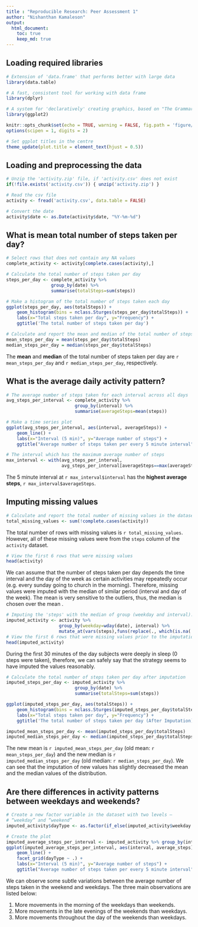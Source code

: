 ```yaml
---
title : "Reproducible Research: Peer Assessment 1"
author: "Nishanthan Kamaleson"
output: 
  html_document:
    toc: true  
    keep_md: true
---
```


## Loading required libraries
```r
    
# Extension of 'data.frame' that performs better with large data
library(data.table)

# A fast, consistent tool for working with data frame
library(dplyr)

# A system for 'declaratively' creating graphics, based on "The Grammar of Graphics"
library(ggplot2)

```

```r
knitr::opts_chunk$set(echo = TRUE, warning = FALSE, fig.path = 'figure/')
options(scipen = 1, digits = 2)

# Set ggplot titles in the centre
theme_update(plot.title = element_text(hjust = 0.5))
```

## Loading and preprocessing the data
```r
# Unzip the 'activity.zip' file, if 'activity.csv' does not exist 
if(!file.exists('activity.csv')) { unzip('activity.zip') }

# Read the csv file
activity <- fread('activity.csv', data.table = FALSE)

# Convert the date
activity$date <- as.Date(activity$date, "%Y-%m-%d")
```

## What is mean total number of steps taken per day?
```r
# Select rows that does not contain any NA values
complete_activity <- activity[complete.cases(activity),]

# Calculate the total number of steps taken per day
steps_per_day <- complete_activity %>% 
                 group_by(date) %>% 
                 summarise(totalSteps=sum(steps))

# Make a histogram of the total number of steps taken each day
ggplot(steps_per_day, aes(totalSteps)) + 
    geom_histogram(bins = nclass.Sturges(steps_per_day$totalSteps)) +
    labs(x="Total steps taken per day", y="Frequency") +
    ggtitle('The total number of steps taken per day')
```

```r
# Calculate and report the mean and median of the total number of steps taken per day
mean_steps_per_day = mean(steps_per_day$totalSteps)
median_steps_per_day = median(steps_per_day$totalSteps)
```
The **mean** and **median** of the total number of steps taken per day are `r mean_steps_per_day` and `r median_steps_per_day`, respectively.

## What is the average daily activity pattern?
```r
# The average number of steps taken for each interval across all days
avg_steps_per_interval <- complete_activity %>% 
                          group_by(interval) %>%
                          summarise(averageSteps=mean(steps))

# Make a time series plot 
ggplot(avg_steps_per_interval, aes(interval, averageSteps)) +
    geom_line() + 
    labs(x="Interval (5 min)", y="Average number of steps") +
    ggtitle("Average number of steps taken per every 5 minute interval")
```

```r
# The interval which has the maximum average number of steps
max_interval <- with(avg_steps_per_interval, 
                     avg_steps_per_interval[averageSteps==max(averageSteps),])
```
The 5 minute interval at 
``r max_interval$interval`` has the **highest average steps**, 
``r max_interval$averageSteps``.

## Imputing missing values
```r
# Calculate and report the total number of missing values in the dataset 
total_missing_values <- sum(!complete.cases(activity))
```
The total number of rows with missing values is ``r total_missing_values``. However,
all of these missing values were from the ``steps`` column of the ``activity`` dataset.

```r
# View the first 6 rows that were missing values 
head(activity)
```
We can assume that the number of steps taken per day depends the time interval and the day
of the week as certain activities may repeatedly occur (e.g. every sunday going to 
church in the morning). Therefore, missing values were imputed with the median of
similar period (interval and day of the week). The mean is very sensitive to the outliers, 
thus, the median is chosen over the mean .

```r
# Imputing the 'steps' with the median of group (weekday and interval).
imputed_activity <- activity %>% 
                    group_by(weekday=wday(date), interval) %>%
                    mutate_at(vars(steps),funs(replace(., which(is.na(.)), median(., na.rm = TRUE))))
# View the first 6 rows that were missing values prior to the imputation
head(imputed_activity)
```
During the first 30 minutes of the day subjects were deeply in sleep (0 steps were taken), therefore, we can safely say that the strategy seems to have imputed the values reasonably.

```r
# Calculate the total number of steps taken per day after imputation
imputed_steps_per_day <- imputed_activity %>% 
                          group_by(date) %>%
                          summarise(totalSteps=sum(steps))

ggplot(imputed_steps_per_day, aes(totalSteps)) + 
    geom_histogram(bins = nclass.Sturges(imputed_steps_per_day$totalSteps)) +
    labs(x="Total steps taken per day", y="Frequency") +
    ggtitle('The total number of steps taken per day (After Imputation)')

imputed_mean_steps_per_day <- mean(imputed_steps_per_day$totalSteps)
imputed_median_steps_per_day <- median(imputed_steps_per_day$totalSteps)
```
The new mean is ``r imputed_mean_steps_per_day`` (old mean: ``r mean_steps_per_day``) and the new median is ``r imputed_median_steps_per_day`` (old median: ``r median_steps_per_day``). We can see that the imputation of new values has slightly decreased the mean and the median values of the distribution.

## Are there differences in activity patterns between weekdays and weekends?
```r
# Create a new factor variable in the dataset with two levels – 
# “weekday” and “weekend”
imputed_activity$dayType <- as.factor(if_else(imputed_activity$weekday %in% c(1,7), "weekend", "weekday"))

# Create the plot
imputed_average_steps_per_interval <- imputed_activity %>% group_by(interval, dayType) %>% summarise(average_steps=mean(steps))
ggplot(imputed_average_steps_per_interval, aes(interval, average_steps)) + 
    geom_line() + 
    facet_grid(dayType ~ .) + 
    labs(x="Interval (5 min)", y="Average number of steps") +
    ggtitle("Average number of steps taken per every 5 minute interval")
```

We can observe some subtle variations between the average number of steps taken in the weekend and weekdays. The three main observations are listed below:

1. More movements in the morning of the weekdays than weekends.
2. More movements in the late evenings of the weekends than weekdays.
3. More movements throughout the day of the weekends than weekdays.
